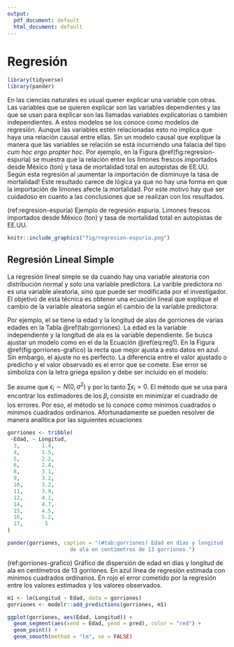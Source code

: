 ```yaml
---
output:
  pdf_document: default
  html_document: default
---
```


# Regresión

```r
library(tidyverse)
library(pander)
```


En las ciencias naturales es usual querer explicar una variable con otras.
Las variables que se quieren explicar son las variables dependientes y las
que se usan para explicar son las llamadas variables explicatorias o también
independientes. A estos modelos se los conoce como modelos de regresión. Aunque
las variables estén relacionadas esto no implica que haya una relación causal
entre ellas. Sin un modelo causal que explique la manera que las variables
se relación se está incurriendo una falacia del tipo *cum hoc ergo propter
hoc*. Por ejemplo, en la Figura \@ref(fig:regresion-espuria) se muestra que
la relación entre los limones frescos importados desde México (ton) y tasa de
mortalidad total en autopistas de EE.UU. Según esta regresión al ¡aumentar la
importación de disminuye la tasa de mortalidad! Este resultado carece de lógica
ya que no hay una forma en que la importación de limones afecte la mortalidad.
Por este motivo hay que ser cuidadoso en cuanto a las conclusiones que se
realizan con los resultados.


(ref:regresion-espuria) Ejemplo de regresión espuria. Limones frescos importados
desde México (ton) y tasa de mortalidad total en autopistas de EE.UU. 

```r
knitr::include_graphics("fig/regresion-espuria.png")
```

## Regresión Lineal Simple

La regresión lineal simple se da cuando hay una variable aleatoria con 
distribución normal y solo una variable predictora. La varible predictora no
es una variable aleatoria, sino que puede ser modificada por el investigador.
El objetivo de esta técnica es obtener una ecuación lineal que explique 
el cambio de la variable aleatoria según el cambio de la variable predictora:

\begin{equation}
Y_i = \beta_0 + \beta_1 X_i
(\#eq:reg1)
\end{equation}

Por ejemplo, el se tiene la edad y la longitud de alas de gorriones de varias
edades en la Tabla \@ref(tab:gorriones). La edad es la variable independiente y
la longitud de ala es la variable dependiente. Se busca ajustar un modelo como 
en el da la Ecuación \@ref(eq:reg1). En la Figura \@ref(fig:gorriones-grafico) la 
recta que mejor ajusta a esto datos en azul. Sin embargo, el ajuste no es
perfecto. La diferencia entre el valor ajustado o predicho y el valor observado
es el error que se comete. Ese error se simboliza con la letra griega epsilon y
debe ser incluido en el modelo:

\begin{equation}
Y_i = \beta_0 + \beta_1 X_i + \epsilon_i
(\#eq:reg2)
\end{equation}

Se asume que $\epsilon_i\sim N\left ( 0, \sigma^2 \right )$ y por lo tanto
$\sum \epsilon_i = 0$. El método que se usa para encontrar los estimadores de
los $\beta_i$ consiste en minimizar el cuadrado de los errores. Por eso,
el método se lo conoce como mínimos cuadrados o mínimos cuadrados ordinarios.
Afortunadamente se pueden resolver de manera analítica por las siguientes 
ecuaciones

\begin{equation}
\begin{aligned}
b_1 &= \frac{\sum(X_i-\bar X)(Y_i-\bar Y)}{\sum (X_i-\bar X)^{2}}=
\frac{\sum X_iY_i-\frac{\left (\sum X_i\right)\left ( \sum Y_i\right )}{n}}{\sum X_i^2-\frac{\left (\sum X_i \right )^2}{n}}
(\#eq:b1)\\
b_0 &= \bar Y - b_1\bar X
\end{aligned}
\end{equation}



```r
gorriones <- tribble(
 ~Edad, ~ Longitud, 
  3,       1.4,    
  4,       1.5,    
  5,       2.2,    
  6,       2.4,    
  8,       3.1,    
  9,       3.2,    
  10,      3.2,    
  11,      3.9,    
  12,      4.1,    
  14,      4.7,    
  15,      4.5,    
  16,      5.2,    
  17,       5     
)

pander(gorriones, caption = "(#tab:gorriones) Edad en días y longitud
                    de ala en centímetros de 13 gorriones.")
```

(ref:gorriones-grafico) Gráfico de dispersión de edad en días y longitud
                    de ala en centímetros de 13 gorriones. En azul línea de 
                    regresión estimada con mínimos cuadrados ordinarios. En rojo
                    el error cometido por la regresión entre los valores estimados
                    y los valores observados.

```r

m1 <- lm(Longitud ~ Edad, data = gorriones)
gorriones <- modelr::add_predictions(gorriones, m1)

ggplot(gorriones, aes(Edad, Longitud)) +
  geom_segment(aes(xend = Edad, yend = pred), color = "red") +
  geom_point() +
  geom_smooth(method = "lm", se = FALSE)
```


